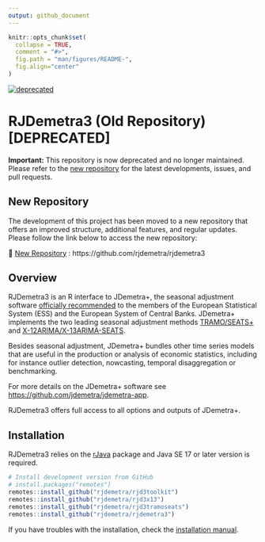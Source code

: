 ```yaml
---
output: github_document
---
```


<!-- README.md is generated from README.Rmd. Please edit that file -->

```r
knitr::opts_chunk$set(
  collapse = TRUE,
  comment = "#>",
  fig.path = "man/figures/README-",
  fig.align="center"
)
```

[![deprecated](http://badges.github.io/stability-badges/dist/deprecated.svg)](http://github.com/badges/stability-badges) 

# RJDemetra3 (Old Repository) [DEPRECATED]

**Important:** This repository is now deprecated and no longer maintained. Please refer to the [new repository](https://github.com/rjdemetra/rjdemetra3) for the latest developments, issues, and pull requests.

## New Repository

The development of this project has been moved to a new repository that offers an improved structure, additional features, and regular updates. Please follow the link below to access the new repository:

🔗 [New Repository](https://github.com/rjdemetra/rjdemetra3) : https://github.com/rjdemetra/rjdemetra3

## Overview

RJDemetra3 is an R interface to JDemetra+, the seasonal adjustment software [officially recommended](https://ec.europa.eu/eurostat/cros/system/files/Jdemetra_%20release.pdf) to the members of the European Statistical System (ESS) and the European System of Central Banks. JDemetra+ implements the two leading seasonal adjustment methods [TRAMO/SEATS+](http://gretl.sourceforge.net/tramo/tramo-seats.html) and [X-12ARIMA/X-13ARIMA-SEATS](https://www.census.gov/srd/www/x13as/).

Besides seasonal adjustment, JDemetra+ bundles other time series models that are useful in the production or analysis of economic statistics, including for instance outlier detection, nowcasting, temporal disaggregation or benchmarking.

For more details on the JDemetra+ software see <https://github.com/jdemetra/jdemetra-app>.

RJDemetra3 offers full access to all options and outputs of JDemetra+.

## Installation

RJDemetra3 relies on the [rJava](https://CRAN.R-project.org/package=rJava) package and Java SE 17 or later version is required.


```r
# Install development version from GitHub
# install.packages("remotes")
remotes::install_github("rjdemetra/rjd3toolkit")
remotes::install_github("rjdemetra/rjd3x13")
remotes::install_github("rjdemetra/rjd3tramoseats")
remotes::install_github("rjdemetra/rjdemetra3")
```


If you have troubles with the installation, check the [installation manual](https://github.com/jdemetra/rjdemetra/wiki/Installation-manual).
